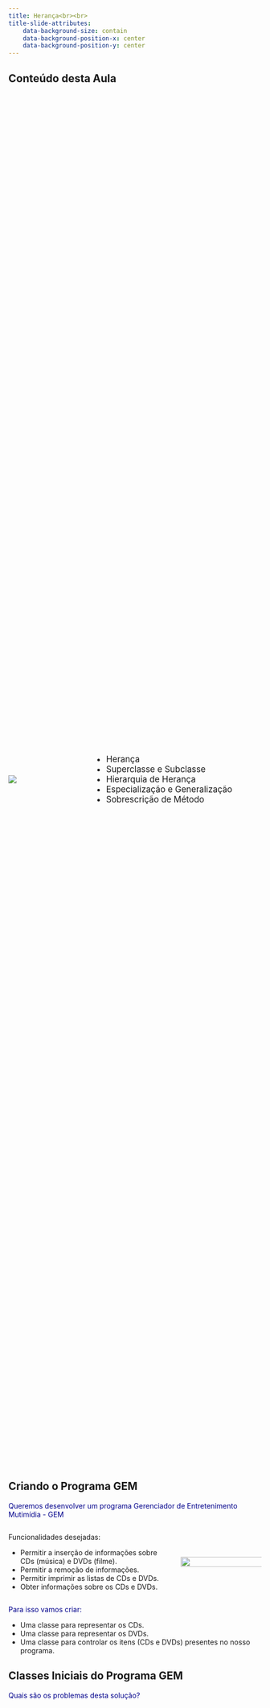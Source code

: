 ```yaml
---
title: Herança<br><br>
title-slide-attributes:
    data-background-size: contain
    data-background-position-x: center
    data-background-position-y: center
---
```


## Conteúdo desta Aula  

::::{.columns style='display: flex !important; height: 70%; align-items: center;'}
::: {.column width="30%"}
![](figuras/professor1-1.png){fig-alt="Professor1-1" fig-align="center"}
:::

::: {.column width="70%"}
::: {.nonincremental}
::: {style="font-size: 120%;"}
- Herança
- Superclasse e Subclasse
- Hierarquia de Herança
- Especialização e Generalização
- Sobrescrição de Método
:::
:::
:::
::::


## Criando o Programa GEM
[Queremos desenvolver um programa Gerenciador de Entretenimento Mutimídia - GEM]{style="color:darkblue;" .fontsize80}  

::::{.columns style='display: flex !important; align-items: center;' .fragment}
::: {.column width="70%" .fontsize80}
Funcionalidades desejadas:
    
- Permitir a [inserção]{.alert} de informações sobre CDs (música) e DVDs (filme).
- Permitir a [remoção]{.alert} de informações.
- Permitir [imprimir]{.alert} as listas de CDs e DVDs.
- [Obter]{.alert} informações sobre os CDs e DVDs.
:::
::: {.column width="35%"}
![](figuras/multimedia.png){fig-alt="GEM" fig-align="center" width=120%}
:::
::::

:::{.fontsize80 .fragment}
[Para isso vamos criar:]{style="color:darkblue;"}
 
- Uma classe para representar os CDs.
- Uma classe para representar os DVDs.
- Uma classe para controlar os itens (CDs e DVDs) presentes no nosso programa.
:::


## Classes Iniciais do Programa GEM
[Quais são os problemas desta solução?]{style="color:darkblue;"}

::::{.columns style='display: flex !important; height: 70%; align-items: center;'}
::: {.column width="30%"}
![](figuras/jovem.png){fig-alt="Jovem" fig-align="center"}
:::

::: {.column width="70%"}
::: {.nonincremental}
![](figuras/classes_iniciais1.png){fig-alt="Classes Iniciais 1" fig-align="center"}
:::
:::
::::



## Problemas com as Classes Iniciais do GEM
![](figuras/classes_iniciais2.png){fig-alt="Classes Iniciais 2" fig-align="center" width=85%}


## Ainda Mais Problemas...
::::{.columns style='display: flex !important; height: 60%; align-items: center;'}
::: {.column width="25%"}
![](figuras/pessoa_com_problema1.png){fig-alt="Pessoa Com Problema 1" fig-align="center" width=60%}
:::

::: {.column width="60%" .fontsize90}
[E a classe **Controle**? Ela também apresenta problemas?]{style="color:darkblue;"}

::: {style="margin-top: 30px;" .fontsize90 .fragment}
Humm... O pior é que apresenta!

- Existem **duas coleções** (listas) de itens.
- Existem **dois métodos** para **adicionar** itens.
- Existem **dois métodos** para **remover** itens.
:::
:::

::: {.column width="20%"}
::: {.nonincremental}
![](figuras/classes_iniciais3.png){fig-alt="Classes Iniciais 3" fig-align="center"}
:::
:::
::::

::: {style="background-color: lemonchiffon; border-radius: 15px; border: 3px solid goldenrod; display: flex; align-items: center; justify-content: center; height: 60px; width: 900px; margin: auto;" .fontsize80 .fragment}
E se quiséssemos **incluir** nesse programa o item **Videogame**?
:::

::: {style="background-color: aliceblue; border-radius: 15px; border: 3px solid darkblue; display: flex; align-items: center; justify-content: center; height: 90px; width: 900px; margin: auto; margin-top: 30px;" .fontsize80 .nonincremental .fragment}
- Teríamos mais uma classe com **mais código replicado**.
- Estaríamos incluindo **mais replicações** também na classe **Controle**.
:::

## Resolvendo o Problema
Quanto mais classes semelhantes adicionamos no nosso programa, mais aumenta o problema de duplicação de código.

Como resolver o problema?

    Utilizando um recurso que é muito útil em programas que envolvem conjuntos de classes semelhantes: Herança!

## Herança

## Usando Herança

## Usando Herança

## Usando Herança
Utilizamos herança para resolver o problema de duplicação de código relacionado aos atributos, mas...

 
  E como ficam os métodos?
  
   A boa notícia é que também podemos reduzir a duplicação de código relacionada aos métodos.
   Ou seja, a herança vale tanto para os atributos quanto para os métodos

## Usando Herança

## Adicionando a Classe Videogame

## Superclasses e Subclasses
Utilizando herança nós podemos:
 
  Criar novas classes a partir de classes existentes, onde:
  
   Essas novas classes absorvem as características e os comportamentos da classe herdada.
   E novas características e/ou comportamentos são adicionados.
  
 


Superclasse
 
  É a classe a partir da qual outras herdam seus atributos e métodos (classe pai).
  
   No nosso exemplo anterior, Item é uma superclasse.
  
 

Subclasse
 
  É a classe que herda todos os atributos e métodos de outra classe (classe filha).
  
   No nosso exemplo anterior, Cd, Dvd e Videogame são subclasses

## Vantagens da Herança
Aumenta a produtividade

 Evita-se a necessidade de escrever duas ou mais vezes códigos iguais ou muito semelhantes.



Melhora a reutilização

 Códigos existentes podem ser reutilizados mais facilmente.



Facilita a manutenção4

 Uma alteração em um atributo ou método compartilhado entre diferentes subclasses precisa ser feita apenas uma vez.



Facilita a extensão5

 A criação de novas classes torna-se mais fácil com a utilização de herança.



Melhora a robustez6

 Códigos já testados/validados podem ser reutilizados, reduzindo o risco de criação de novos códigos que possam conter erros.

## Adicionando Mais Uma Classe...

## Adicionando Mais Uma Classe...

## Adicionando Mais Uma Classe...

## Hierarquia de Herança

## Hierarquia de Herança

## Herança: Relacionamento "é um"
Herança é chamada de relacionamento do tipo ``é um''.

 Veja alguns exemplos que usamos:


  
   Item x Cd.
   Item x Dvd.
   Item x Jogo.
   Mamífero x Cachorro.
   Felino x Leão.
  
 
 
  
   Todo cd é um item.
   Todo dvd é um item.
   Todo jogo é um item.
   Todo cachorro é um mamífero.
   Todo leão é um felino.
  
 



Portanto, um objeto de uma subclasse também é um objeto da superclasse.
 Mais adiante veremos a importância disso em polimorfismo.

## Observações Sobre Modelagens de Sistemas OO
No início da disciplina dissemos que a modelagem envolve:
 
  Identificar os objetos do problema a ser resolvido.
  Identificar suas características (atributos) e comportamentos (métodos).
 


Após a aula de hoje, devemos acrescentar o seguinte passo:
 
  Identificar objetos com características e comportamentos comuns.
  Se existir entre eles uma relaçao ``é um'', devemos modelá-los usando herança.
 


Apesar de parecer simples, às vezes na prática as superclasses não aparecem explicitamente.
 
  Você deve ter o trabalho de avaliar os objetos existentes para verificar se existem superclasses.

## Herança em Java

## Herança em Java - Exemplo com GEM

## Herança em Java - Exemplo com GEM

## Herança em Java - Exemplo com GEM

## Herança em Java - Exemplo com GEM

## Herança em Java - Exemplo com GEM
Observações Importantes:
 
  Na classe Cd definimos apenas os atributos e métodos que são específicos de um cd.
  
   Os atributos e métodos comuns a vários itens foram definidos na classe Item.
  
  Ao instanciar um objeto cd, os métodos públicos de Item também estão disponíveis.
  Dentro da classe Cd, os atributos e métodos públicos de Item estão disponíveis.
  
   E não é necessário usar a notação objeto.método( ), pois um cd é um item.
   Por exemplo, no método getDescricaoCd( ) chamamos o método getDescricaoItem( ) utilizando a seguinte expressão:\\ String descricao = getDescricaoItem( ); 
  
  4O construtor de uma subclasse (Cd) deve chamar o construtor da sua superclasse (Item).

## Exercício - Herança em Java / Sistema GEM

## Acessando Atributos da Superclasse
Suponha que na classe Cd queiramos retornar na sua descrição apenas o \underlinecomentário e o \underlinenome do artista.




  String getDescricaoCd()
  String descricao = comentario;
  descricao+= ``$\backslash$tArtista: '' + artista;
  return descricao;
  
  
 
 
 
 Esse código funciona?
 
  Não, pois o atributo comentario está declarado como private na classe Item. Desse modo, ele não pode ser acessado na classe Cd.

Atenção 
   O atributo comentario está inacessível na classe Cd. No entanto, um objeto da classe Cd possui o atributo  comentario. Portanto, uma coisa é o objeto ter o atributo e outra coisa é ele estar acessível na classe.

## Acessando Atributos da Superclasse

## Especialização e Generalização
Quem é mais geral? Um objeto da superclasse ou da subclasse?
 
  As superclasses são ``mais gerais'' e as subclasses mais ``específicas''.
  
   Pois a subclasse tem tudo o que a superclasse tem e ainda acrescenta mais coisas.
  
  A subclasse representa um conjunto menor de objetos possíveis.
  
   Por exemplo: a classe Item pode representar qualquer tipo de multimídia (cd, dvd, videogame etc.), enquanto a classe Cd representa um tipo específico de item (cd).
  
 


Portanto:
 
  A subclasse é uma especialização da superclasse.
  A superclasse é uma generalização da subclasse.

## Sobrescrita de Método

## Sobrescrita de Método

## Observações de Sobrescrita de Método
Suponha o seguinte código:
 Cd cd =  new Cd(``Pensamento'',55,true,``Zé Pedro'',10);
 String descricao = cd.getDescricao( ); 
  
  Ao executar a chamada cd.getDescricao( ), o sistema irá procurar primeiro o método getDescricao na classe da variável cd (Cd) e, caso não encontre, passa a procurar na classe Item.
 

A palavra-chave super
 
  Podemos chamar um método de uma superclasse indireta usando, por exemplo, o código a seguir? super.super.metodoX( );
  
   Não. É permitido apenas acessar a superclasse imediata.

## Cuidado ao Sobrescrever Métodos

## Cuidado ao Sobrescrever Métodos

## Visibilidade em Java com 'protected'
Já vimos que:
 
  Membros de uma classe (atributos e métodos) com visibilidade privada não são acessíveis fora da classe onde estão declarados, nem mesmo por suas subclasses.
  Métodos públicos podem ser acessados a partir de qualquer classe, incluindo, obviamente, as subclasses.
 

E os membros com visibilidade protected (em Java)?
 
  Membros protegidos podem ser acessados dentro da sua própria classe e de todas as suas subclasses.
  Membros protegidos também podem ser acessados por qualquer classe dentro do mesmo pacote.

## Visibilidade Java - Resumo

